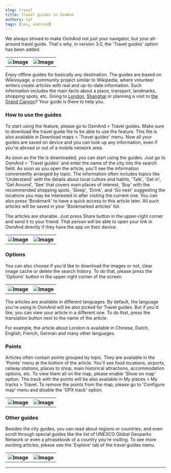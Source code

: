 ```yaml
---
slug: travel
title: Travel guides in OsmAnd
authors: tat
tags: [ios, android]
---
```


We always strived to make OsmAnd not just your navigator, but your all-around travel guide. That's why, in version 3.0, the 'Travel guides' option has been added.

<!--truncate-->

<table class="blogimage">
  <tr>
    <th><img src={require('./travel_1.png').default} alt="Image"/></th>
    <th><img src={require('./travel_3.png').default} alt="Image"/></th>
    </tr>
</table> 


<p>Enjoy offline guides for basically any destination. The guides are based on Wikivoyage, a community project similar to Wikipedia, where volunteer writers create articles with real and up-to-date information. Such information includes the main facts about a place, transport, landmarks, shopping spots, etc. Going to <a href="https://en.wikivoyage.org/wiki/London">London</a>, <a href="https://en.wikivoyage.org/wiki/Shanghai">Shanghai</a> or planning a visit to <a href="https://en.wikivoyage.org/wiki/Grand_Canyon">the Grand Canyon</a>? Your guide is there to help you.</p>

### How to use the guides

<p>To start using the feature, please go to OsmAnd > Travel guides. Make sure to download the travel guide file to be able to use the feature. This file is also available in Download maps > 'Travel guides' menu. Now all your guides are saved on device and you can look up any information, even if you're abroad or out of a mobile network area.</p>
<p>As soon as the file is downloaded, you can start using the guides. Just go to OsmAnd > 'Travel guides' and enter the name of the city into the search field. As soon as you open the article, you'll see the information conveniently arranged by topic. The information often includes topics like 'Understand' with the details about local culture and habits, 'Talk', 'Get in', 'Get Around', 'See' that covers main places of interest, 'Buy' with the recommended shopping spots, 'Sleep', 'Drink', and 'Go next' suggesting the locations you may be interested in after visiting the current one. You can also press 'Bookmark' to have a quick access to this article later. All such articles will be saved in your 'Bookmarked articles' list.</p>
<p>The articles are sharable. Just press Share button in the upper-right corner and send it to your friend. That person will be able to open your link in OsmAnd directly if they have the app on their device.</p>

<table class="blogimage">
  <tr>
    <th><img src={require('./travel_2.png').default} alt="Image"/></th>
    <th><img src={require('./travel_5.png').default} alt="Image"/></th>
    </tr>
</table> 

### Options

<p>You can also choose if you'd like to download the images or not, clear image cache or delete the search history. To do that, please press the 'Options' button in the upper-right corner of the screen.</p>

<table class="blogimage">
  <tr>
    <th><img src={require('./travel_4.png').default} alt="Image"/></th>
    <th><img src={require('./travel_6.png').default} alt="Image"/></th>
    </tr>
</table> 

<p>The articles are available in different languages. By default, the language you're using in OsmAnd will be also picked for Travel guides. But if you'd like, you can view your article in a different one. To do that, press the translation button next to the name of the article.</p>
<p>For example, the article about London is available in Chinese, Dutch, English, French, German and many other languages.</p>

### Points

<p>Articles often contain points grouped by topic. They are available in the 'Points' menu at the bottom of the article. You'll see food locations,  airports, railway stations, places to shop, main historical attractions, accommodation options, etc. To view them all on the map, please enable 'Show on map' option. The track with the points will be also available in My places > My tracks > Travel. To remove the points from the map, please go to 'Configure map' menu and disable the 'GPX track' option.</p>

<table class="blogimage">
  <tr>
    <th><img src={require('./travel_7.png').default} alt="Image"/></th>
    <th><img src={require('./travel_8.png').default} alt="Image"/></th>
    </tr>
</table> 

### Other guides

<p>Besides the city guides, you can read about regions or countries, and even scroll through special guides like the list of UNESCO Global Geoparks Network or even a phrasebook of a country you're visiting. To see more exciting articles, please see the 'Explore' tab of the travel guides menu.</p>

<table class="blogimage">
  <tr>
    <th><img src={require('./travel_9.png').default} alt="Image"/></th>
    <th><img src={require('./travel_10.png').default} alt="Image"/></th>
    </tr>
</table> 

_________________________________________________

<LinksSocial/>
<LinksTelegram/>

<AndroidStore/>
<AppleStore/>